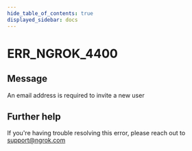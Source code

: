 ```yaml
---
hide_table_of_contents: true
displayed_sidebar: docs
---
```



# ERR_NGROK_4400

## Message

An email address is required to invite a new user

<ErrorDetails error="err_ngrok_4400" />

## Further help

If you're having trouble resolving this error, please reach out to [support@ngrok.com](mailto:support@ngrok.com?subject=Help%20with%20ERR_NGROK_4400)
